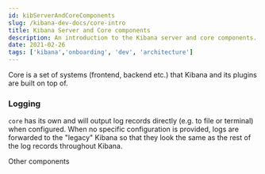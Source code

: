 ```yaml
---
id: kibServerAndCoreComponents
slug: /kibana-dev-docs/core-intro
title: Kibana Server and Core components
description: An introduction to the Kibana server and core components.
date: 2021-02-26
tags: ['kibana','onboarding', 'dev', 'architecture']
---
```


Core is a set of systems (frontend, backend etc.) that Kibana and its plugins are built on top of.

### Logging
`core` has its own <DocLink id="kibCoreLogging" text="logging system"/> and will output log records directly (e.g. to file or terminal) when configured. When no specific configuration is provided, logs are forwarded to the "legacy" Kibana so that they look the same as the rest of the
log records throughout Kibana.

<DocBadgeComingSoon tipTitle="Other core components" tipContent="I will be content on the other components offered by core">Other components</DocBadgeComingSoon>
